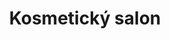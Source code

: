 ---
title: Kosmetický salon
seo_title: Návrh webových stránek pro kosmetický salon
seo_description: Vývoj webových stránek
---